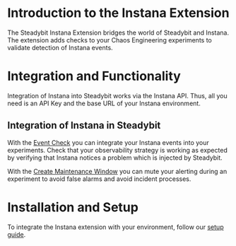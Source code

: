 # Introduction to the Instana Extension
The Steadybit Instana Extension bridges the world of Steadybit and Instana.
The extension adds checks to your Chaos Engineering experiments to validate detection of Instana events.


# Integration and Functionality
Integration of Instana into Steadybit works via the Instana API.
Thus, all you need is an API Key and the base URL of your Instana environment.

## Integration of Instana in Steadybit
With the [Event Check](/action/com.steadybit.extension_instana.event_check) you can integrate your Instana events into your experiments.
Check that your observability strategy is working as expected by verifying that Instana notices a problem which is injected by Steadybit.

With the [Create Maintenance Window](/action/com.steadybit.extension_instana.maintenance-window) you can mute your alerting during an experiment to avoid false alarms and avoid incident processes.

# Installation and Setup
To integrate the Instana extension with your environment, follow our [setup guide](https://github.com/steadybit/extension-instana#installation).